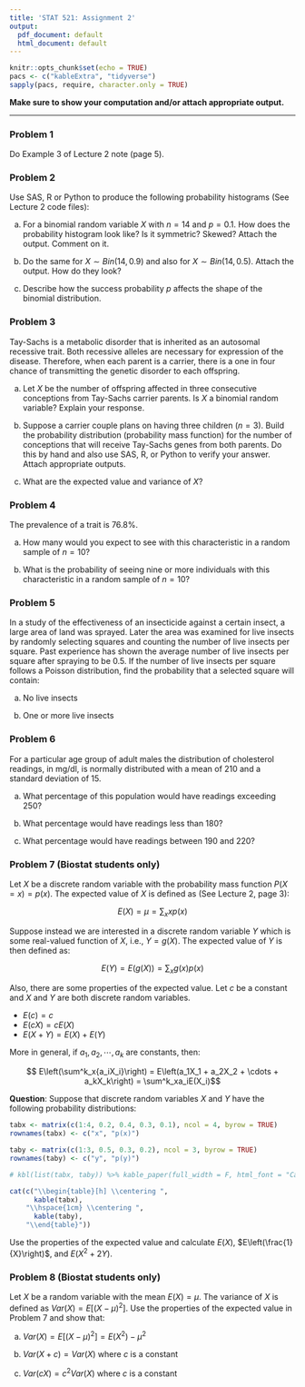 ```yaml
---
title: 'STAT 521: Assignment 2'
output: 
  pdf_document: default
  html_document: default
---
```


```r
knitr::opts_chunk$set(echo = TRUE)
pacs <- c("kableExtra", "tidyverse")
sapply(pacs, require, character.only = TRUE)
```
**Make sure to show your computation and/or attach appropriate output.**

*****
### Problem 1

Do Example 3 of Lecture 2 note (page 5).

### Problem 2

Use SAS, R or Python to produce the following probability histograms (See Lecture 2 code files):

a)  For a binomial random variable $X$ with $n = 14$ and $p = 0.1$. How does the probability histogram look like? Is it symmetric? Skewed? Attach the output. Comment on it.

b)  Do the same for $X \sim Bin(14, 0.9)$ and also for $X \sim Bin(14, 0.5)$. Attach the output. How do they look?

c)  Describe how the success probability $p$ affects the shape of the binomial distribution.

### Problem 3

Tay-Sachs is a metabolic disorder that is inherited as an autosomal recessive trait. Both recessive alleles are necessary for expression of the disease. Therefore, when each parent is a carrier, there is a one in four chance of transmitting the genetic disorder to each offspring.

a)  Let $X$ be the number of offspring affected in three consecutive conceptions from Tay-Sachs carrier parents. Is $X$ a binomial random variable? Explain your response.

b)  Suppose a carrier couple plans on having three children ($n = 3$). Build the probability distribution (probability mass function) for the number of conceptions that will receive Tay-Sachs genes from both parents. Do this by hand and also use SAS, R, or Python to verify your answer. Attach appropriate outputs.

c)  What are the expected value and variance of $X$?

### Problem 4

The prevalence of a trait is 76.8%.

a)  How many would you expect to see with this characteristic in a random sample of $n = 10$?

b)  What is the probability of seeing nine or more individuals with this characteristic in a random sample of $n = 10$?

### Problem 5

In a study of the effectiveness of an insecticide against a certain insect, a large area of land was sprayed. Later the area was examined for live insects by randomly selecting squares and counting the number of live insects per square. Past experience has shown the average number of live insects per square after spraying to be 0.5. If the number of live insects per square follows a Poisson distribution, find the probability that a selected square will contain:

a)  No live insects

b)  One or more live insects

### Problem 6

For a particular age group of adult males the distribution of cholesterol readings, in mg/dl, is normally distributed with a mean of 210 and a standard deviation of 15.

a)  What percentage of this population would have readings exceeding 250?

b)  What percentage would have readings less than 180?

c)  What percentage would have readings between 190 and 220?

### Problem 7 (Biostat students only)

Let $X$ be a discrete random variable with the probability mass function $P(X = x) = p(x)$. The expected value of $X$ is defined as (See Lecture 2, page 3):

$$ E(X) = \mu = \sum_x{xp(x)}$$

Suppose instead we are interested in a discrete random variable $Y$ which is some real-valued function of $X$, i.e., $Y = g(X)$. The expected value of $Y$ is then defined as:

$$ E(Y) = E\left(g(X)\right) = \sum_x{g(x)p(x)} $$

Also, there are some properties of the expected value. Let $c$ be a constant and $X$ and $Y$ are both discrete random variables.

-   $E(c) = c$
-   $E(cX) = cE(X)$
-   $E(X + Y) = E(X) + E(Y)$

More in general, if $a_1, a_2,\cdots,a_k$ are constants, then:

$$ E\left(\sum^k_x{a_iX_i}\right) = 
   E\left(a_1X_1 + a_2X_2 + \cdots + a_kX_k\right) = 
   \sum^k_xa_iE(X_i)$$

\newpage

**Question**: Suppose that discrete random variables $X$ and $Y$ have the following probability distributions:

```r
tabx <- matrix(c(1:4, 0.2, 0.4, 0.3, 0.1), ncol = 4, byrow = TRUE)
rownames(tabx) <- c("x", "p(x)")

taby <- matrix(c(1:3, 0.5, 0.3, 0.2), ncol = 3, byrow = TRUE)
rownames(taby) <- c("y", "p(y)")

# kbl(list(tabx, taby)) %>% kable_paper(full_width = F, html_font = "Cambria", latex_options = "HOLD_position")

cat(c("\\begin{table}[h] \\centering ", 
      kable(tabx),
    "\\hspace{1cm} \\centering ",
      kable(taby),
    "\\end{table}"))  
```

Use the properties of the expected value and calculate $E(X)$, $E\left(\frac{1}{X}\right)$, and $E(X^2 + 2Y)$.

### Problem 8 (Biostat students only)

Let $X$ be a random variable with the mean $E(X) = \mu$. The variance of $X$ is defined as $Var(X) = E[(X - \mu)^2]$. Use the properties of the expected value in Problem 7 and show that:

a) $Var(X) = E[(X - \mu)^2] = E\left(X^2\right) - \mu^2$

b) $Var(X + c) = Var(X)$ where $c$ is a constant

c) $Var(cX) = c^2Var(X)$ where $c$ is a constant

